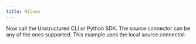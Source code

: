 ```yaml
---
title: Milvus
---
```



<NewDocument />


<SharedContentMilvus/>
<SharedAPIKeyURL/>

Now call the Unstructured CLI or Python SDK. The source connector can be any of the ones supported. This example uses the local source connector:


<CodeGroup>
  <MilvusAPISh />
  <MilvusAPIPyV2 />
</CodeGroup>